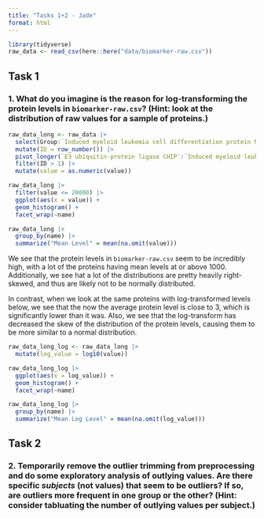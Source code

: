 ```yaml
---
title: "Tasks 1+2 - Jade"
format: html
---
```

```r
library(tidyverse)
raw_data <- read_csv(here::here("data/biomarker-raw.csv"))
```


## Task 1

### 1.  What do you imagine is the reason for log-transforming the protein levels in `biomarker-raw.csv`? (Hint: look at the distribution of raw values for a sample of proteins.)

```r
raw_data_long <- raw_data |> 
  select(Group:`Induced myeloid leukemia cell differentiation protein Mcl-1`, -`Target Full Name`) |> 
  mutate(ID = row_number()) |> 
  pivot_longer(`E3 ubiquitin-protein ligase CHIP`:`Induced myeloid leukemia cell differentiation protein Mcl-1`) |> 
  filter(ID > 1) |> 
  mutate(value = as.numeric(value))

raw_data_long |> 
  filter(value <= 20000) |> 
  ggplot(aes(x = value)) + 
  geom_histogram() + 
  facet_wrap(~name)

raw_data_long |> 
  group_by(name) |> 
  summarize("Mean Level" = mean(na.omit(value)))
```
We see that the protein levels in `biomarker-raw.csv` seem to be incredibly high, with a lot of the proteins having mean levels at or above 1000. Additionally, we see hat a lot of the distributions are pretty heavily right-skewed, and thus are likely not to be normally distributed.

In contrast, when we look at the same proteins with log-transformed levels below, we see that the now the average protein level is close to 3, which is significantly lower than it was. Also, we see that the log-transform has decreased the skew of the distribution of the protein levels, causing them to be more similar to a normal distribution.

```r
raw_data_long_log <- raw_data_long |> 
  mutate(log_value = log10(value))

raw_data_long_log |> 
  ggplot(aes(x = log_value)) + 
  geom_histogram() + 
  facet_wrap(~name)

raw_data_long_log |> 
  group_by(name) |> 
  summarize("Mean Log Level" = mean(na.omit(log_value)))

```


## Task 2

### 2.  Temporarily remove the outlier trimming from preprocessing and do some exploratory analysis of outlying values. Are there specific *subjects* (not values) that seem to be outliers? If so, are outliers more frequent in one group or the other? (Hint: consider tabluating the number of outlying values per subject.)
